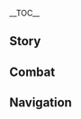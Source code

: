 {{CharacterTabs}}
{{LanguageTabs}}
{{Stub|1={{Meta/VO|tl=1|rm=1|Japanese}}}}
__TOC__
==Story==
{{VO/Story
|character           = Yun Jin
|language            = ja
|name                = 雲菫

<!-- Hello -->
|vo_01_01_title      = 初めまして…
|vo_01_01_subtitle   = Hello
|vo_01_01_file       = VO_{language}{character} Hello.ogg
|vo_01_01_tx         = ご高名はかねてから伺っております。お会いできて光栄です。私は姓を雲、名を菫と申します。今は雲翰社の座長を務めております。最近、私どもの劇団は和裕茶館に属しておりますので、お時間がありましたら、ぜひ劇を観にいらしてください。
|vo_01_01_rm         = Go-koumei wa kanete kara ukagatte orimasu. O-aidekite kouei desu. Watashi wa sei wo Un, na wo Kin to moushimasu. Ima wa Unkan-sha no zachou wo tsutomete orimasu. Saikin, watakushi-domo no gekidan wa Wayuu Chakan ni zokushite orimasu no de, wo jikan ga arimashitara, zehi geki wo mi ni irashite kudasai.
|vo_01_01_tl         = I have been hearing about you for a long time. I am honored to be able to meet you. My surname is Yun and my first name is Jin. Now, I am the director of the Yun-Han Opera Troupe. Recently, my opera troupe is affiliated with the Heyu Tea House, so if you have time, please come and see the play.

<!-- Chats -->
|vo_02_01_title      = 世間話・敏感な問題
|vo_02_01_subtitle   = Chat: Sensitive Topic
|vo_02_01_file       = VO_{language}{character} Chat - Sensitive Topic.ogg
|vo_02_01_tx         = 最近、なんだか帯がきつくなってきました。まさか…私、太りましたか？
|vo_02_01_rm         = Saikin, nandaka obi ga kitsuku nattekimashita. Masaka... watashi, futorimashita ka?
|vo_02_01_tl         = Recently, my obi has become tighter. No way... Did I gain weight?

|vo_02_02_title      = 世間話・のんびり
|vo_02_02_subtitle   = Chat: Relaxing
|vo_02_02_file       = VO_{language}{character} Chat - Relaxing.ogg
|vo_02_02_tx         = 今日は劇用頭飾を被る必要も、舞台化粧をする必要もありません。のんびりとした一日です。
|vo_02_02_rm         = Kyou wa gekiyou toushoku wo kabure hitsuyou mo, butai keshou wo suru hitsuyou mo arimasen. Nonbiri to shita ichinichi desu.
|vo_02_02_tl         = You don't have to wear drama head ornaments or make-up today. It's a laid-back day.

|vo_02_03_title      = 世間話・璃月劇
|vo_02_03_subtitle   = Chat: Singing Opera
|vo_02_03_file       = VO_{language}{character} Chat - Singing Opera.ogg
|vo_02_03_tx         = （訳）美しき雲に愛しき花、風流は山水にありて。
|vo_02_03_rm         = (Yaku) Utsukushiki kumo ni itoshiki hana, furyuu wa sansui ni arite.
|vo_02_03_tl         = (Translation) Beautiful clouds, beloved flowers, the wind flows in the landscape.
|vo_02_03_actualtx   = {{Lang|mini=1|zh-Hans=云婵娟来花婵娟，风流尽在山水间。}}
|vo_02_03_actualrm   = Yún chánjuān lái huā chánjuān, fēngliú jǐn zài shānshuǐ jiān.
|vo_02_03_actualtl   = How gently do the flowers and clouds sway, as dancing winds meander through the vales.

<!-- Weather -->
|vo_03_01_title      = 雷の日…
|vo_03_01_subtitle   = When Thunder Strikes
|vo_03_01_file       = VO_{language}{character} When Thunder Strikes.ogg
|vo_03_01_tx         = …ッ！き、聞こえましたか？今の雷の音、びっくりしました。
|vo_03_01_rm         = ...'! Ki, kikoemashita ka? Ima no kaminari no oto, bikkuri shimashita.
|vo_03_01_tl         = ...! D&mdash;Did you hear it? I was surprised at the sound of thunder just now.

|vo_03_02_title      = 雪の日…
|vo_03_02_subtitle   = When It Snows
|vo_03_02_file       = VO_{language}{character} When It Snows.ogg
|vo_03_02_tx         = （訳）ああ、凍えてしまいます。
|vo_03_02_rm         = (Yaku) Aa, kogoeteshimaimasu.
|vo_03_02_tl         = (Translation) Ah, it's freezing.
|vo_03_02_actualtx   = {{Lang|mini=1|zh-Hans=喂呀，冻煞我了。}}
|vo_03_02_actualrm   = Wèi ya, dòng shā wǒ liǎo.
|vo_03_02_actualtl   = <!--Translation-->

|vo_03_03_title      = 晴れの日…
|vo_03_03_subtitle   = When the Sun Is Out
|vo_03_03_file       = VO_{language}{character} When the Sun Is Out.ogg
|vo_03_03_tx         = 温かい日差し、いい景色ですね。
|vo_03_03_rm         = Atatakai hizashi, ii keshiki desu ne.
|vo_03_03_tl         = Warm sunlight, nice scenery.

<!-- Greetings -->
|vo_04_01_title      = おはよう…
|vo_04_01_subtitle   = Good Morning
|vo_04_01_file       = VO_{language}{character} Good Morning.ogg
|vo_04_01_tx         = おはようございます。朝露はお茶を煎じるのに最適ですね。このお茶を飲んでから旅に出ましょう。
|vo_04_01_rm         = Ohayou gozaimasu. Asatsuyu wa ocha wo senjiru no ni saiteki desu ne. Kono ocha wo nonde kara tabi ni demashou.
|vo_04_01_tl         = Good morning. The morning dew is the best for brewing tea. Let's go on a trip after drinking this tea.

|vo_04_02_title      = こんにちは…
|vo_04_02_subtitle   = Good Afternoon
|vo_04_02_file       = VO_{language}{character} Good Afternoon.ogg
|vo_04_02_tx         = 昼食をいただいたら、なんだか眠たくなってきました…ふぁ…貴方は眠くないのですか？
|vo_04_02_rm         = Chuushoku wo itadaitara, nandaka nemutaku nattekimashita... fa... Anata wa nemukunai no desu ka?
|vo_04_02_tl         = After having lunch, I feel sleepy... huh... Are you sleepy?

|vo_04_03_title      = こんばんは…
|vo_04_03_subtitle   = Good Evening
|vo_04_03_file       = VO_{language}{character} Good Evening.ogg
|vo_04_03_tx         = 夜に講談を聞きに行きましょう。劉蘇先生の『裁雨の音』は素晴らしいですよ。
|vo_04_03_rm         = Yoru ni koudan wo kiki ni ikimashou. Ryuu So-sensei no "Saiu no Oto" wa subarashii desu yo.
|vo_04_03_tl         = Let's listen to storytelling at night. [[Tea Master Liu Su|Mr. Liu Su]]'s "Sound of Rainfall" is beautiful.

|vo_04_04_title      = おやすみ…
|vo_04_04_subtitle   = Good Night
|vo_04_04_file       = VO_{language}{character} Good Night.ogg
|vo_04_04_tx         = 夜は寒くなりますので、早めに就寝されたほうがいいですよ。おやすみなさい。
|vo_04_04_rm         = Yoru wa samuku narimasu no de, hayame ni shuushin saretahou ga ii desu yo. Oyasumi nasai.
|vo_04_04_tl         = It gets cold at night, so you should go to bed early. Good night.

<!-- About Yun Jin -->
|vo_05_01_title      = 雲菫自身について・読み書き
|vo_05_01_subtitle   = About {character}: Schooling
|vo_05_01_file       = VO_{language}{character} About {character} - Schooling.ogg
|vo_05_01_tx         = 私は読み書きを覚えたのが早く、物心がついた頃より、父が勉強を教えてくれていました。ただ残念ながら、私は父が持つ知識の三割ほどしか習学することができませんでした。劇の台本を書くには十分なのですが、知識の豊富な方と比べれば、私はまだまだです。
|vo_05_01_rm         = Watashi wa yomikaki wo oboeta no ga hayaku, monogokoro ga tsuita koro yori, chichi ga benkyou wo oshiete kurete imashita. Tada zannen nagara, watashi wa chichi ga motsu chishiki no sanwari hodo shika shuugaku suru koto ga dekimasen deshita. Geki no daihon wo kaku ni wa juubun na no desu ga, chishiki no houfu-na kata to kurabereba, watashi wa madamada desu.
|vo_05_01_tl         = 

|vo_05_02_title      = 雲菫自身について・稽古
|vo_05_02_subtitle   = About {character}: Opera Training
|vo_05_02_file       = VO_{language}{character} About {character} - Opera Training.ogg
|vo_05_02_tx         = 母は若い頃、璃月港で名の知れた役者でした。私の芝居もすべて母から教わったものです。母はとても厳しい方で…芝居の稽古のことを思い出すと…いえ、やはり思い出すのはやめておきましょう。
|vo_05_02_rm         = Haha wa wakai koro, Riiywe-kou de na no shireta yakusha deshita. Watashi no shibai mo subete haha kara osowatta mono desu. Haha wa totemo kibishii kata de... Shibai no keiko no koto wo omoidasu to... Ie, yahari omoidasu no wa yamete okimashou.
|vo_05_02_tl         = 

<!-- About Us -->
|vo_06_01_title      = 共演について…
|vo_06_01_subtitle   = About Us: Opera Troupe
|vo_06_01_file       = VO_{language}{character} About Us - Opera Troupe.ogg
|vo_06_01_tx         = 近々大きな公演がいくつがありまして、ちょうど剣を振るうのが得意な役者を探していたのです。貴方はその役にとても適していると思うのですが、どうでしょう。私と共に劇に出てみる気はありませんか？休憩時には、一緒にお茶を飲むこともできますよ。
|vo_06_01_rm         = Chikadjika ooki-na kouen ga ikutsu ga arimashite, choudo ken wo furuu no ga tokui-na yakusha wo sagashite ita no desu. Anata wa sono yaku ni totemo teki shite iru to omou no desu ga, dou deshou. Watashi to tomo ni geki ni dete miru ki wa arimasen ka? Kyuukeiji wa, issho ni ocha wo nomu koto mo dekimasu yo.
|vo_06_01_tl         = 

|vo_06_02_title      = ロックについて…
|vo_06_02_friendship = 6
|vo_06_02_subtitle   = About Us: Rock 'n' Roll
|vo_06_02_file       = VO_{language}{character} About Us - Rock 'n' Roll.ogg
|vo_06_02_tx         = えっ、貴方もロックを聴くのですか？それはよかったです。今度ライブへ行きたい時には、貴方に付き添ってもらうとしましょう。ふふっ、貴方のところに行っていたと言えば、帰っても劇団のお年寄りたちに小言を言われずに済みます。
|vo_06_02_rm         = E', anata mo rokku wo kiku no desu ka? Sore wa yokatta desu. Kondo raibu he ikitai toki ni wa, anata ni tsukisotte morau to shimashou. Fufu', anata no tokoro ni itte ita to ieba, kaette mo gekidan no otoshiyori-tachi ni kogoto wo iwarezu ni sumimasu.
|vo_06_02_tl         = 

<!-- Miscellaneous I -->
|vo_07_01_title      = 「神の目」について…
|vo_07_01_friendship = 4
|vo_07_01_subtitle   = About the [[Vision]]
|vo_07_01_file       = VO_{language}{character} About the Vision.ogg
|vo_07_01_tx         = この神の目は…もしかして、岩王帝君も劇を観るのがお好きなのではないでしょうか？あのお方に喜んでいただけたから、この神の目を授けてくれたのでしょう。うふふ。
|vo_07_01_rm         = Kono Kami no Me wa... Moshi ka shite, Gan'ou Teikun mo geki wo miru no ga osuki-na no de wa nai deshou ka? Ano okata ni yorokonde itadaketa kara, kono Kami no Me wo sazukete kureta no deshou. Ufufu.
|vo_07_01_tl         = 

|vo_07_02_title      = シェアしたいこと・飲み物
|vo_07_02_subtitle   = Something to Share: Drinks
|vo_07_02_file       = VO_{language}{character} Something to Share - Drinks.ogg
|vo_07_02_tx         = 様々な飲み物を試してみるのが好きです。ご年配の方が考案したお茶や、松間露、梅上雪は、すべて試しました。今は何か新しい飲み物はないかと、困っているところなんです。何かおすすめはありませんか？
|vo_07_02_rm         = Samazama-na nomimono wo tameshite miru no ga suki desu. Gonenpai no kata ga kouan shita ochaya, shoukanro, baijousetsu wa, subete tameshimashita. Ima wa nanka atarashii nomimono wa nai ka to, komatte iru tokoro nan desu. Nani ka osusume wa arimasen ka?
|vo_07_02_tl         = 

|vo_07_03_title      = シェアしたいこと・願い
|vo_07_03_subtitle   = Something to Share: Dreams
|vo_07_03_file       = VO_{language}{character} Something to Share - Dreams.ogg
|vo_07_03_tx         = 私もたまには舞台衣装を脱いで、外の国を旅し、より広大な世界を見てみたいと思うことがあります。この想いを叶えるためには、もっと頑張らなければなりませんね。
|vo_07_03_rm         = Watashi mo tama ni wa butai ishou wo nuide, soto no kuni wo tabi shi, yori koudai-na sekai wo mite mitai to omou koto ga arimasu. Kono omoi wo kanaeru tame ni wa, motto ganbaranakereba narimasen ne.
|vo_07_03_tl         = 

|vo_07_04_title      = 興味のあること…
|vo_07_04_subtitle   = Interesting Things
|vo_07_04_file       = VO_{language}{character} Interesting Things.ogg
|vo_07_04_tx         = 夜明けに、ウグイスのさえずりが毎日聞こえてきます。気持ちも晴れやかになりますよ。
|vo_07_04_rm         = Yoake ni, uguisu no saezuri ga mainichi kikoete kimasu. Kimochi mo hareyaka ni narimasu yo.
|vo_07_04_tl         = 

<!-- About Others -->
|vo_08_01_title      = 辛炎について…
|vo_08_01_friendship = 4
|vo_08_01_subtitle   = About [[Xinyan]]
|vo_08_01_file       = VO_{language}{character} About Xinyan.ogg
|vo_08_01_tx         = 劇団にいるお年寄りたちは、ロックを聴き過ぎると悪い影響が出るからと言って、辛炎さんのライブに行くことをいつも止めるんです。口先では私のためと言いますが…はぁ、目新しいものを受け入れられないだけでしょう。もちろん、あの方たちの言うことを聞くつもりはありません。辛炎さんのライブは毎週見に行く、それだけです。
|vo_08_01_rm         = Gekidan ni iru otoshiyori-tachi wa, rokku wo kikisugiru to warui eikyou ga deru kara to itte, Shin'en-san no raibu ni iku koto wo itsumo tomeru ndesu. Kuchisaki de wa watashi no tame to iimasu ga... Haa, meatarashii mono wo ukeirerarenai dake deshou. Mochiron, ano kata-tachi no iu koto wo kiku tsumori wa arimasen. Shin'en-san no raibu wa maishuu mi ni iku, sore dake desu.
|vo_08_01_tl         = 

|vo_08_02_title      = 胡桃について…
|vo_08_02_friendship = 4
|vo_08_02_subtitle   = About [[Hu Tao]]
|vo_08_02_file       = VO_{language}{character} About Hu Tao.ogg
|vo_08_02_tx         = 胡桃さんは、表情が豊かで、頭の回転もとても早い方です。日常会話の中で、彼女は「当意即妙」な言葉を次々と繰り出してきます。羨ましい限りです。このような友人と一緒にいると、何をするにしても楽しいのですよ。
|vo_08_02_rm         = Fuutao-san wa, hyoujou ga yutaka de, atama no kaiten mo totemo hayai kata desu. Nichijou kaiwa no naka de, kanojo wa "touisokumyou"-na kotoba wo tsugitsugi to kuridashite kimasu. Urayamashii kagiri desu. Kono you-na yuujin to issho ni iru to, nani wo suru ni shite mo tanoshii no desu yo.
|vo_08_02_tl         = 

|vo_08_03_title      = 鍾離について…
|vo_08_03_friendship = 4
|vo_08_03_subtitle   = About [[Zhongli]]
|vo_08_03_file       = VO_{language}{character} About Zhongli.ogg
|vo_08_03_tx         = 私どもの業界における規則は、代々受け継がれてきたもので、そこには数多くのこだわりが存在します。私にも「そうであることは知っているものの、なぜそうなのかは知らない」といった規則がままあります。しかし、鍾離先生はそれらを説明する時、矛盾することなく、すらすらと語ることができるのです。こんなに詳しいお客さんがいてくれたら、誰だって嬉しいと思いませんか？
|vo_08_03_rm         = Watakushi-domo no kyoukai ni okeru kisoku wa, daidai uketsugarete kita mono de, soko ni wa kazuooku no kodawari ga sonzai shimasu. Watashi ni mo "sou de aru koto wa shitte iru mono no, naze sou na no ka wa shiranai" to itta kisoku ga mama arimasu. Shikashi, Shouri-sensei wa sorera wo setsumei suru toki, mujun suru koto naku, surasura to kataru koto ga dekiru no desu. Konna ni kuwashii okyaku-san ga ite kuretara, dare da tte ureshii to omoimasen ka?
|vo_08_03_tl         = 

|vo_08_04_title      = 凝光について…
|vo_08_04_friendship = 4
|vo_08_04_subtitle   = About [[Ningguang]]
|vo_08_04_file       = VO_{language}{character} About Ningguang.ogg
|vo_08_04_tx         = 天権は気前の良いお方で、よく私どもの劇団に資金援助をしてくださいます。ご支援をいただいたからには、あの方に一番いい芝居を見せなければなりません。
|vo_08_04_rm         = Tenchuen wa kimae no ii okata de, yoku watakushi-domo no gekidan ni shikin enjo wo shite kudasaimasu. Goshien wo itadaita kara ni wa, ano kata ni ichiban ii shibai wo misenakereba narimasen.
|vo_08_04_tl         = 

|vo_08_05_title      = 行秋について…
|vo_08_05_friendship = 4
|vo_08_05_subtitle   = About [[Xingqiu]]
|vo_08_05_file       = VO_{language}{character} About Xingqiu.ogg
|vo_08_05_tx         = 貴方も行秋さんのことを知っているのですね。ふふっ、彼は頭がよく、発想も豊かなため、少しでも油断するとからかわれてしまうかもしれません。お気をつけください。
|vo_08_05_rm         = Anata mo Yukuaki-san no koto wo shitte iru no desu ne. Fufu', kare wa atama ga yoku, hassou mo yutaka-na tame, sukoshi de mo yudan suru to kara kawarete shimau ka mo shiremasen. Oki wo tsuke kudasai.
|vo_08_05_tl         = 

|vo_08_06_title      = 申鶴について…
|vo_08_06_friendship = 4
|vo_08_06_quest      = The Crane Returns on the Wind
|vo_08_06_subtitle   = About [[Shenhe]]
|vo_08_06_file       = VO_{language}{character} About Shenhe.ogg
|vo_08_06_tx         = 『神女劈観』の台本はとうに覚え、淀みなく暗唱できるほどになっております。ただ「神女」が実在の人物を参考にしてたとは、今日まで知りませんでした。縁というものはやはり不思議なものですね。彼女がこれから友に恵まれ、孤独を感じることがないよう願っています。
|vo_08_06_rm         = 
|vo_08_06_tl         = 

|vo_08_07_title      = 刻晴について…
|vo_08_07_friendship = 4
|vo_08_07_subtitle   = About [[Keqing]]
|vo_08_07_file       = VO_{language}{character} About Keqing.ogg
|vo_08_07_tx         = 玉衡が劇を観にいらしたところを見たことはありません。街の中で偶然お会いしても、いつも急いでどこかへ向かっている印象です。
|vo_08_07_rm         = 
|vo_08_07_tl         = 

|vo_08_08_title      = 楓原万葉について…
|vo_08_08_friendship = 4
|vo_08_08_subtitle   = About [[Kaedehara Kazuha]]
|vo_08_08_file       = VO_{language}{character} About Kaedehara Kazuha.ogg
|vo_08_08_tx         = 劇を観るのがお好きな外国の方もたくさんいて、楓原万葉さんはその中の一人です。文化的な側面を持つ劇であろうと、武道劇であろうと、彼はいつも静かに観ています。規則をきちんと守ってくれる、とても良いお客さんなんですよ。
|vo_08_08_rm         = 
|vo_08_08_tl         = 

<!-- More About Yun Jin -->
|vo_09_01_title      = 雲菫を知る・1
|vo_09_01_subtitle   = More About {character}: I
|vo_09_01_file       = VO_{language}{character} More About {character} - 01.ogg
|vo_09_01_tx         = 今、私どもがよく上演しているものの多くは、私が劇団を継いでから書いたものなんです。台本を書くのも、芝居をするのも私で、一人で複数の役割を担っています。だからこそ、私は璃月港で少なからず人気を得ることができたのでしょう。
|vo_09_01_rm         = Ima, watakushi-domo ka yoku jouen shite iru mono no ooku wa, watashi ga gekidan wo tsuide kara kaita mono nandesu. Daihon wo kaku no mo, shibai wo suru no mo watashi de, hitori de fukusuu no yakuwari wo ninatte imasu. Da kara koso, watashi wa Riiywe-kou de sukunakarazu ninki wo eru koto ga dekita no deshou.
|vo_09_01_tl         = 

|vo_09_02_title      = 雲菫を知る・2
|vo_09_02_friendship = 3
|vo_09_02_subtitle   = More About {character}: II
|vo_09_02_file       = VO_{language}{character} More About {character} - 02.ogg
|vo_09_02_tx         = 伝統に従い、舞台に立つ時は劇用頭飾を被り、舞台化粧を施して、専用の衣装に着替えます。さらに、その他にも様々な準備が必要です。このように「完璧に着飾る」ことで見栄えは良くなりますが、その反面、とても疲れてしまいます。ですので、歌だけの時は化粧も着替えもしません。どうしても着飾る必要がありましたら、軽い衣装に袖を通すことにしています。<br />私どもの劇団と長いこと協力関係にある和裕茶舘が、伝統に対して寛大で本当によかったです。でなければ、疲れ果てていたことでしょう…
|vo_09_02_rm         = 
|vo_09_02_tl         = 

|vo_09_03_title      = 雲菫を知る・3
|vo_09_03_friendship = 4
|vo_09_03_subtitle   = More About {character}: III
|vo_09_03_file       = VO_{language}{character} More About {character} - 03.ogg
|vo_09_03_tx         = 舞台に立ったばかりの頃、お客さんから人気があると知り、少々お高くとまっていた時期がありました。台本が気に入らなければ演じず、舞台が小さかった時や、お客さんが少なかった時にも芝居をしませんでした。今思い返すと、あの時の振る舞いは本当に…横柄なものでした…今後はあのようなこと、絶対にいたしません…
|vo_09_03_rm         = Butai ni tatta bakari no koro, okyaku-san kara ninki ga aru to shiri, shoushou otakaku tomatte ita jiki ga arimashita. Daihon ga ki ni irenakereba enjizu, butai ga chiisakatta toki ya, okyaku-san ga sukunakatta toki ni mo shibai wo shimasen deshita. Ima omoikaesu to, ano toki no furumai wa hontou ni... Ouhei-na mono deshita... Kongo wa ano you-na koto, zettai ni itashimasen...
|vo_09_03_tl         = 

|vo_09_04_title      = 雲菫を知る・4
|vo_09_04_friendship = 5
|vo_09_04_subtitle   = More About {character}: IV
|vo_09_04_file       = VO_{language}{character} More About {character} - 04.ogg
|vo_09_04_tx         = 振り返ってみると、雲翰社を私が継いでからだいぶ経ちましたね。元々私は台本を書いたり、芝居をしたりすることしかしてこなかったため、人間関係に時間を費やしたことはありませんでした。しかし、座長になってからは、そのようなことにも気を配らなければならなくなりました。そして、人情や世間のことを知ることになったのです…<br />その時に悟りました。人生とは劇の如し、劇とは人生の如しということを。
|vo_09_04_rm         = 
|vo_09_04_tl         = 

|vo_09_05_title      = 雲菫を知る・5
|vo_09_05_friendship = 6
|vo_09_05_subtitle   = More About {character}: V
|vo_09_05_file       = VO_{language}{character} More About {character} - 05.ogg
|vo_09_05_tx         = 璃月には伝説が数多くあり、そのほとんどが魔神や仙人に関する物語です。ですので璃月劇の中で一番多いのも、神に関する劇となります。最新作の『神女劈観』も、そのうちの一つです。昔から当劇団をご愛顧いただいている方たちも、このような物語をもっとも好んでいます。しかし、今はもう「人」の時代です。私は人の物語をもっと書き、人々の心を皆さんに向けて歌いたいと思っています。<br />これらの考えは、まだ誰にも言ったことがありません。最後まで話を聞いてくださり、ありがとうございます。貴方のようなよき友人がいてくれて、私はとても幸運ですね。
|vo_09_05_rm         = 
|vo_09_05_tl         = 

<!-- Miscellaneous II -->
|vo_10_01_title      = 雲菫の趣味…
|vo_10_01_subtitle   = {character}'s Hobbies
|vo_10_01_file       = VO_{language}{character} Hobbies.ogg
|vo_10_01_tx         = 趣味ですか？もちろんお芝居です。私は一生お芝居をしていくと、そう心に決めています。
|vo_10_01_rm         = Shumi desu ka? Mochiron oshibai desu. Watashi wa isshou oshibai wo shite iku to, sou kokoro ni kimete imasu.
|vo_10_01_tl         = 

|vo_10_02_title      = 雲菫の悩み…
|vo_10_02_friendship = 6
|vo_10_02_subtitle   = {character}'s Troubles
|vo_10_02_file       = VO_{language}{character} Troubles.ogg
|vo_10_02_tx         = 悩みですか…はぁ、普段から体型を維持するため、たった一口であろうとも、決められた量より多く食べてはいけないことです。私にとって美食すらも贅沢なこと。本当に残念です。
|vo_10_02_rm         = Nayami desu ka... Haa, fudan kara taikei wo iji suru tame, tatta hitokuchi de arou to mo, kimerareta ryou yori ooku tabete wa ikenai koto desu. Watashi ni totte bishoku suru mo zeitaku-na koto. Hontou ni zannen desu.
|vo_10_02_tl         = 

|vo_10_03_title      = 好きな食べ物…
|vo_10_03_subtitle   = Favorite Food
|vo_10_03_file       = VO_{language}{character} Favorite Food.ogg
|vo_10_03_tx         = 天枢肉、黒背スズキの唐辛子煮込み、干し肉の炒め鍋…ど、どれも食べたいですね。ですが残念ながら、普段はあまり食べられません。あの…これはただ聞いてみるだけなのですが、貴方は…これらの料理を作れるのでしょうか？
|vo_10_03_rm         = 
|vo_10_03_tl         = 

|vo_10_04_title      = 嫌いな食べ物…
|vo_10_04_subtitle   = Least Favorite Food
|vo_10_04_file       = VO_{language}{character} Least Favorite Food.ogg
|vo_10_04_tx         = 毎日、エビのあっさり炒めを食べています。毎日ですよ…どう作っても、同じ味しかしません、本当に飽きました。
|vo_10_04_rm         = Mainichi, ebi no assari itame wo tabete imasu. Mainichi desu yo... Dou tsukutte mo, onaji aji shika shimasen, hontou ni akimashita.
|vo_10_04_tl         = 

<!-- Receiving a Gift -->
|vo_11_01_title      = 贈り物を受け取る・1
|vo_11_01_subtitle   = Receiving a Gift: I
|vo_11_01_file       = VO_{language}{character} Receiving a Gift - 01.ogg
|vo_11_01_tx         = 美味しい料理は、いつも幸せな気分にしてくれます…ただ残念なことに、食事の制限があるためこれ以上は食べられませんが。
|vo_11_01_rm         = Oishii ryouri wa, itsumo shiawase na kibun ni shite kuremasu... Tada zannen-na koto ni, shokuji no seigen ga aru tame kore ijou wa taberaremasen ga.
|vo_11_01_tl         = 

|vo_11_02_title      = 贈り物を受け取る・2
|vo_11_02_subtitle   = Receiving a Gift: II
|vo_11_02_file       = VO_{language}{character} Receiving a Gift - 02.ogg
|vo_11_02_tx         = 豪華な料理ですね！少しお待ちください、私が飲み物を持ってきます。料理と一緒にいただきましょう。
|vo_11_02_rm         = Gouka-na ryouri desu ne! Sukoshi o-machi kudasai, watashi ga nomimono wo motte kimasu. Ryouri to issho ni itadakimashou.
|vo_11_02_tl         = 

|vo_11_03_title      = 贈り物を受け取る・3
|vo_11_03_subtitle   = Receiving a Gift: III
|vo_11_03_file       = VO_{language}{character} Receiving a Gift - 03.ogg
|vo_11_03_tx         = すみません…この料理は、あまり食べられそうにありません。
|vo_11_03_rm         = Sumimasen... Kono ryouri wa, amari taberaresou ni arimasen.
|vo_11_03_tl         = 

<!-- Birthday -->
|vo_12_01_title      = 誕生日…
|vo_12_01_subtitle   = Birthday
|vo_12_01_file       = VO_{language}{character} Birthday.ogg
|vo_12_01_tx         = 今日は貴方の誕生日なのですか？宴を開くほどの力は私にはありませんので、貴方には芝居を披露することしかできません。ですが、この曲は貴方のためだけに歌います。何が聴きたいですか？貴方が決めてください。
|vo_12_01_rm         = Kyou wa anata no tanjoubi na no desu ka? Utage wo hiraku hodo no chikara wa watashi ni wa arimasen no de, anata ni wa shibai wo hirou suru koto shika dekimasen. Desu ga, kono kyoku wa anata no tame dake ni utaimasu. Nani ga kikitai desu ka? Anata ga kimete kudasai.
|vo_12_01_tl         = 

<!-- Feelings About Ascension -->
|vo_13_01_title      = 突破した感想・起
|vo_13_01_ascension  = 1
|vo_13_01_subtitle   = Feelings About Ascension: Intro
|vo_13_01_file       = VO_{language}{character} Feelings About Ascension - 01.ogg
|vo_13_01_tx         = 「業は勤むるに精しく嬉しむに荒む」という言葉があります。
|vo_13_01_rm         = "Gyou wa tsutomuru ni kuwashiku tanoshimu ni susamu" to iu kotoba ga arimasu.
|vo_13_01_tl         = 

|vo_13_02_title      = 突破した感想・承
|vo_13_02_ascension  = 2
|vo_13_02_subtitle   = Feelings About Ascension: Building Up
|vo_13_02_file       = VO_{language}{character} Feelings About Ascension - 02.ogg
|vo_13_02_tx         = 稽古に励んできた甲斐がありましたね。
|vo_13_02_rm         = Keiko ni hagende kita kai ga arimashita ne.
|vo_13_02_tl         = 

|vo_13_03_title      = 突破した感想・転
|vo_13_03_ascension  = 4
|vo_13_03_subtitle   = Feelings About Ascension: Climax
|vo_13_03_file       = VO_{language}{character} Feelings About Ascension - 03.ogg
|vo_13_03_tx         = 槍の稽古を始めたのは、舞台で槍を振り回す際の見栄えを良くしたかったからなんです。その後は、武術を身につけるために続けていました。今、この二つの目標がどちらも叶いました。
|vo_13_03_rm         = Yari no keiko wo hajimeta no wa, butai de yari wo furimawasu sai no mibae wo yoku shitakatta kara nan desu. Sono ato wa, bujutsu wo mi ni tsukeru tame ni tsudzukete imashita. Ima, kono futatsu no mokuhyou ga dochira mo kanarimashita.
|vo_13_03_tl         = 

|vo_13_04_title      = 突破した感想・結
|vo_13_04_ascension  = 6
|vo_13_04_subtitle   = Feelings About Ascension: Conclusion
|vo_13_04_file       = VO_{language}{character} Feelings About Ascension - 04.ogg
|vo_13_04_tx         = 槍術は千変万化で、奥が深いもの。幸いなことに、槍の稽古にはいつも貴方がそばにいてくれました。ふふっ、既にその深奥にある本質を会得しております。今後、鍛錬に付き合う際はお気をつけください。
|vo_13_04_rm         = Soujutsu wa senpen-banka de, oku ni fukai mono. Sawai-na koto ni, yari no keiko ni wa itsumo anata ga soba ni ite kuremashita. Fufu', sude ni sono shin'ou ni aru hanshitsu wo etoku shite orimasu. Kongo, tanren ni tsukiau sai wa oki wo tsuke kudasai.
|vo_13_04_tl         = 
}}

==Combat==
{{Combat VO
|character           = Yun Jin
|language            = ja

<!-- Elemental Skill -->
|skill_1_tx          = 着！
|skill_1_rm          = Chaku!
|skill_1_tl          = Arrival!

|skill_2_tx          = 崩！
|skill_2_rm          = Hou!
|skill_2_tl          = Collapse!

|skill_3_tx          = 旗よ、ここに！
|skill_3_rm          = Hata yo, koko ni!
|skill_3_tl          = Flag, here!

|skill_4_tx          = 飛雲旗！
|skill_4_rm          = Hiunki!
|skill_4_tl          = Flying cloud flag!

|skill_5_tx          = 槍を！
|skill_5_rm          = Yari wo!
|skill_5_tl          = Spear!

<!-- Elemental Burst -->
|burst_1_tx          = 命に応えよ！
|burst_1_rm          = Mei ni kotaeyo!
|burst_1_tl          = Respond to life!

|burst_2_tx          = 戮力同心！
|burst_2_rm          = Rikuryoku doushin!
|burst_2_tl          = Cooperating support!

|burst_3_tx          = 一鼓作気！
|burst_3_rm          = Ikko saki!
|burst_3_tl          = One drum work!

<!-- Sprint Start -->
|sprint-s_1_file     = Sprint Start 01, Sprint Start 02, Sprint Start 03

<!-- Deploying Wind Glider -->
|glider_1_file       = Deploying Wind Glider 01, Deploying Wind Glider 02, Deploying Wind Glider 03

<!-- Opening Treasure Chest -->
|chest_1_tx          = 見てみますね。
|chest_1_rm          = Mite mimasu ne.
|chest_1_tl          = I'll take a look.

|chest_2_tx          = 旅で使えそうな物資でしょうか？
|chest_2_rm          = Tabi de tsukaesou-na busshi deshou ka?
|chest_2_tl          = Can these supplies be used for our travels?

|chest_3_tx          = 遠慮せず、持って行ってください。
|chest_3_rm          = Enryo sezu, motte itte kudasai.
|chest_3_tl          = Feel free to take them with you.

<!-- Low HP -->
|low-hp_1_tx         = 衣装が台無しにならないといいのですが…
|low-hp_1_rm         = Ishou ga dainashi ni naranai to ii no desu ga...
|low-hp_1_tl         = I hope my outfit won't be ruined...

|low-hp_2_tx         = 立て直さなければ！
|low-hp_2_rm         = Tatenaosa nakereba!
|low-hp_2_tl         = I need to get back on track!

|low-hp_3_tx         = まだまだこれからです！
|low-hp_3_rm         = Madamada kore kara desu!
|low-hp_3_tl         = There's more to come!

<!-- Ally at Low HP -->
|ally-low-hp_1_tx    = 貴方は一旦下がっていてください。
|ally-low-hp_1_tl    = Please step back for a moment.
|ally-low-hp_1_rm    = Anata wa ittan sagatte kudasai.

|ally-low-hp_2_tx    = 私が対応いたします。
|ally-low-hp_2_tl    = I will deal with it.
|ally-low-hp_2_rm    = Watashi ga taiou itashimasu.

<!-- Fallen -->

|fallen_1_tx         = これが…曲の…終わり…
|fallen_1_rm         = Kore ga... kyoku no... owari...
|fallen_1_tl         = This is... the end of the song...

|fallen_2_tx         = どうしようもありません…
|fallen_2_rm         = Doushiyou mo arimasen...
|fallen_2_tl         = There's nothing I can do...

|fallen_3_tx         = これ以上…歌えません…
|fallen_3_rm         = Kore ijou... Utaemasen...
|fallen_3_tl         = I can't sing... any more...

<!-- Light Hit Taken -->
|hit-l_1_file        = Light Hit Taken 02
|hit-l_1_tx          = 落ち着かなければ…
|hit-l_1_rm          = Ochitsukanakereba...
|hit-l_1_tl          = I need to calm down...

|hit-l_2_file        = Light Hit Taken 01, Light Hit Taken 03, Light Hit Taken 04, Light Hit Taken 05, Light Hit Taken 06

<!-- Heavy Hit Taken -->
|hit-h_1_tx          = 情けないです…
|hit-h_1_rm          = Nasakenai desu...
|hit-h_1_tl          = I'm ashamed...

|hit-h_2_tx          = 強烈な一撃ですね…
|hit-h_2_rm          = Kyouretsu-na ichigeki desu ne...
|hit-h_2_tl          = What an intense blow...

|hit-h_3_file        = Heavy Hit Taken 01, Heavy Hit Taken 02, Heavy Hit Taken 03, Heavy Hit Taken 04, Heavy Hit Taken 05, Heavy Hit Taken 06

<!-- Joining Party -->
|join_1_tx           = （訳）さあ{{lmdash}}いざ、参らん{{lmdash}}
|join_1_rm           = (Yaku) Saa{{lmdash}}iza, mairan{{lmdash}}
|join_1_tl           = (Translation) Now&mdash; We must go onward&mdash;
|join_1_actual_tx    = {{Lang|mini=1|zh-Hans=走{{lmdash}}了{{lmdash}}}}
|join_1_actual_rm    = Zǒu{{lmdash}}liǎo{{lmdash}}
|join_1_actual_tl    = <!--Translation-->

|join_2_tx           = 今日はどんな芝居をするのでしょう？
|join_2_rm           = Kyou wa donna shibai wo suru no deshou?
|join_2_tl           = What kind of opera will we perform today?

|join_3_tx           = 貴方からのお招き、断るはずもありません。
|join_3_rm           = Anata kara no omaneki, kotowaru hazu mo arimasen.
|join_3_tl           = I would never refuse an invitation from you.

<!-- Character Idles -->
|idle_1_actual_tx    = 
|idle_1_actual_rm    = 
|idle_1_actual_tl    = 

<!-- Light Attack -->
|atk-l_1_file        = Light Attack 01, Light Attack 02, Light Attack 03, Light Attack 04, Light Attack 05, Light Attack 06, Light Attack 07

<!-- Mid Attack -->
|atk-m_1_file        = Mid Attack 01, Mid Attack 02, Mid Attack 03

<!-- Heavy Attack -->
|atk-h_1_file        = Heavy Attack 01, Heavy Attack 02, Heavy Attack 03

<!-- Climbing -->
|climb_1_file        = Climbing 01, Climbing 02, Climbing 03, Climbing 04, Climbing 05

<!-- Climbing Breath -->
|climb-b_1_file      = Climbing Breath 01, Climbing Breath 02, Climbing Breath 03

<!-- Jumping -->
|jump_1_file         = Jumping 01, Jumping 02, Jumping 03, Jumping 04, Jumping 05
}}

==Navigation==
{{Character Navbox|link type=vo-ja}}